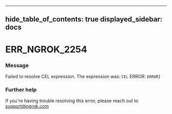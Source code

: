 

---
hide_table_of_contents: true
displayed_sidebar: docs
---


# ERR_NGROK_2254

### Message
Failed to resolve CEL expression. The expression was: `CEL`
ERROR: `ERROR`}

<ErrorDetails error="err_ngrok_2254" />



### Further help
If you're having trouble resolving this error, please reach out to [support@ngrok.com](mailto:support@ngrok.com?subject=Help%20with%20ERR_NGROK_2254)

